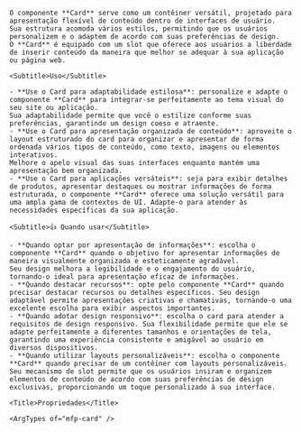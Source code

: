 
<div className="mfp-doc__wrapper" data-theme="light">
  <div className="mfp-doc__container">
    <Title>Card</Title>

    O componente **Card** serve como um contêiner versátil, projetado para apresentação flexível de conteúdo dentro de interfaces de usuário.
    Sua estrutura acomoda vários estilos, permitindo que os usuários personalizem e o adaptem de acordo com suas preferências de design.
    O **Card** é equipado com um slot que oferece aos usuários a liberdade de inserir conteúdo da maneira que melhor se adequar à sua aplicação ou página web.

    <Subtitle>Uso</Subtitle>

    - **Use o Card para adaptabilidade estilosa**: personalize e adapte o componente **Card** para integrar-se perfeitamente ao tema visual do seu site ou aplicação.
    Sua adaptabilidade permite que você o estilize conforme suas preferências, garantindo um design coeso e atraente.
    - **Use o Card para apresentação organizada de conteúdo**: aproveite o layout estruturado do card para organizar e apresentar de forma ordenada vários tipos de conteúdo, como texto, imagens ou elementos interativos.
    Melhore o apelo visual das suas interfaces enquanto mantém uma apresentação bem organizada.
    - **Use o Card para aplicações versáteis**: seja para exibir detalhes de produtos, apresentar destaques ou mostrar informações de forma estruturada, o componente **Card** oferece uma solução versátil para uma ampla gama de contextos de UI. Adapte-o para atender às necessidades específicas da sua aplicação.

    <Subtitle>👍 Quando usar</Subtitle>

    - **Quando optar por apresentação de informações**: escolha o componente **Card** quando o objetivo for apresentar informações de maneira visualmente organizada e esteticamente agradável.
    Seu design melhora a legibilidade e o engajamento do usuário, tornando-o ideal para apresentação eficaz de informações.
    - **Quando destacar recursos**: opte pelo componente **Card** quando precisar destacar recursos ou detalhes específicos. Seu design adaptável permite apresentações criativas e chamativas, tornando-o uma excelente escolha para exibir aspectos importantes.
    - **Quando adotar design responsivo**: escolha o card para atender a requisitos de design responsivo. Sua flexibilidade permite que ele se adapte perfeitamente a diferentes tamanhos e orientações de tela, garantindo uma experiência consistente e amigável ao usuário em diversos dispositivos.
    - **Quando utilizar layouts personalizáveis**: escolha o componente **Card** quando precisar de um contêiner com layouts personalizáveis. Seu mecanismo de slot permite que os usuários insiram e organizem elementos de conteúdo de acordo com suas preferências de design exclusivas, proporcionando um toque personalizado à sua interface.

    <Title>Propriedades</Title>

    <ArgTypes of="mfp-card" />
  </div>
</div>
